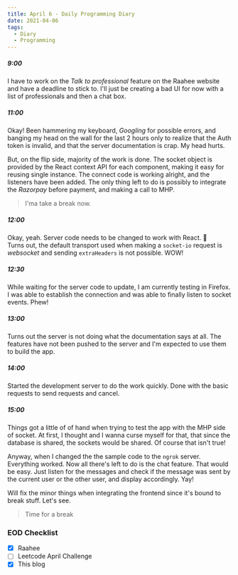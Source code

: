 ```yaml
---
title: April 6 - Daily Programming Diary
date: 2021-04-06
tags:
  - Diary
  - Programming
---
```


##### 9:00
I have to work on the _Talk to professional_ feature on the Raahee website and have a deadline to stick to.
I'll just be creating a bad UI for now with a list of professionals and then a chat box.

##### 11:00
Okay! Been hammering my keyboard, _Googling_ for possible errors, and banging my head on the wall for the last 2 hours only to realize that the Auth token is invalid, and that the server documentation is crap.
My head hurts. 

But, on the flip side, majority of the work is done. The socket object is provided by the React context API for each component, making it easy for reusing single instance. The connect code is working alright, and the listeners have been added. The only thing left to do is possibly to integrate the _Razorpay_ before payment, and making a call to MHP.

> I'ma take a break now.

##### 12:00
Okay, yeah. Server code needs to be changed to work with React. :facepalm:  
Turns out, the default transport used when making a `socket-io` request is _websocket_ and sending `extraHeaders` is not possible. WOW!

##### 12:30
While waiting for the server code to update, I am currently testing in Firefox. I was able to establish the connection and was able to finally listen to socket events. Phew!

##### 13:00
Turns out the server is not doing what the documentation says at all. The features have not been pushed to the server and I'm expected to use them to build the app. 

##### 14:00
Started the development server to do the work quickly. Done with the basic requests to send requests and cancel.

##### 15:00
Things got a little of of hand when trying to test the app with the MHP side of socket. At first, I thought and I wanna curse myself for that, that since the database is shared, the sockets would be shared. Of course that isn't true!

Anyway, when I changed the the sample code to the `ngrok` server. Everything worked. Now all there's left to do is the chat feature. That would be easy. Just listen for the messages and check if the message was sent by the current user or the other user, and display accordingly. Yay!

Will fix the minor things when integrating the frontend since it's bound to break stuff. Let's see.

> Time for a break

### EOD Checklist
- [x] Raahee
- [ ] Leetcode April Challenge
- [x] This blog